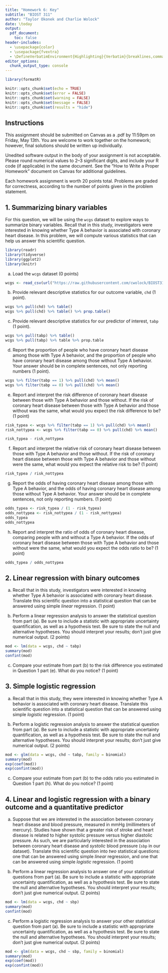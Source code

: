 ```yaml
---
title: "Homework 6: Key"
subtitle: "BIOST 311"
author: "Taylor Okonek and Charlie Wolock"
date: \today
output: 
  pdf_document:
    toc: false
header-includes:
  - \usepackage{color}
  - \usepackage{fvextra}
  - \DefineVerbatimEnvironment{Highlighting}{Verbatim}{breaklines,commandchars=\\\{\}}
editor_options: 
  chunk_output_type: console
---
```


```r
library(formatR)

knitr::opts_chunk$set(echo = TRUE)
knitr::opts_chunk$set(error = FALSE)
knitr::opts_chunk$set(warning = FALSE)
knitr::opts_chunk$set(message = FALSE)
knitr::opts_chunk$set(results = "hide")
```


## Instructions

This assignment should be submitted on Canvas as a .pdf by 11:59pm on Friday, May 13th. You are welcome to work together on the homework; however, final solutions should be written up individually. 

Unedited software output in the body of your assignment is not acceptable. Please round numerical values to 2--3 significant digits, and include your R code (if applicable) in the same document. See the "How to Write a Proper Homework" document on Canvas for additional guidelines.  

Each homework assignment is worth 20 points total. Problems are graded for correctness, according to the number of points given in the problem statement. 

## 1. Summarizing binary variables

For this question, we will be using the `wcgs` dataset to explore ways to summarize binary variables. Recall that in this study, investigators were interested in knowing whether Type A behavior is associated with coronary heart disease. In this problem, we will compute various statistics that can help us answer this scientific question.


```r
library(readr)
library(tidyverse)
library(ggplot2)
library(knitr)
```

a. Load the `wcgs` dataset (0 points)

```r
wcgs <- read_csv(url("https://raw.githubusercontent.com/cwolock/BIOST311/main/Datasets/wcgs.csv"))
```

b. Provide relevant descriptive statistics for our outcome variable, `chd` (1 point).

```r
wcgs %>% pull(chd) %>% table()
wcgs %>% pull(chd) %>% table() %>% prop.table()
```

\textcolor{blue}{There are 257 (8.1\%) people in the study who have coronary heart disease, and 2897 (91.9\%) people who do not have coronary heart disease.}

c. Provide relevant descriptive statistics for our predictor of interest, `tabp` (1 point).

```r
wcgs %>% pull(tabp) %>% table()
wcgs %>% pull(tabp) %>% table %>% prop.table
```

\textcolor{blue}{There are 1589 (50.4\%) people in the study who have Type A behavior, and 1565 (49.6\%) people who do not have Type A behavior.}

d. Report the proportion of people who have coronary heart disease among those with Type A behavior, and the proportion of people who have coronary heart disease among those without Type A behavior. Your answer should be in complete sentences, not only reporting numbers (1 point). 

```r
wcgs %>% filter(tabp == 1) %>% pull(chd) %>% mean()
wcgs %>% filter(tabp == 0) %>% pull(chd) %>% mean()
```

\textcolor{blue}{11.2\% of people who have Type A behavior have coronary heart disease, and 5.0\% of people who do not have Type A behavior have coronary heart disease.}

e. Report and interpret the risk difference of coronary heart disease between those with Type A behavior and those without. If the risk of coronary heart disease between those with Type A behavior and those without was the same, what would you expect the risk difference to be? (1 point)

```r
risk_typea <- wcgs %>% filter(tabp == 1) %>% pull(chd) %>% mean()
risk_nottypea <- wcgs %>% filter(tabp == 0) %>% pull(chd) %>% mean()

risk_typea - risk_nottypea
```

\textcolor{blue}{We estimate that the difference in probability of having coronary heart disease between those with Type A behavior and those who do not have Type A behavior is 6.2\%. If the risk of coronary heart disease between those with Type A behavior and those without were the same, we would expect the risk difference to be 0.}

f. Report and interpret the relative risk of coronary heart disease between those with Type A behavior and those without. If the risk of coronary heart disease between those with Type A behavior and those without were the same, what would you expect the relative risk to be? (1 point)

```r
risk_typea / risk_nottypea
```

\textcolor{blue}{We estimate that the risk of coronary heart disease among those with Type A behavior is 2.22 times as large as the risk of coronary heart disease among those without Type A behavior. If the risk of coronary heart disease between those with Type A behavior and those without was the same, we would expect the relative risk to be 1.}

g. Report the odds of having coronary heart disease among those with Type A behavior, and the odds of having coronary heart disease among those without Type A behavior. Your answer should be in complete sentences, not only reporting numbers. (1 point)

```r
odds_typea <- risk_typea / (1 - risk_typea)
odds_nottypea <- risk_nottypea / (1 - risk_nottypea)
odds_typea
odds_nottypea
```

\textcolor{blue}{We estimate that the odds of coronary heart disease among those with Type A behavior are 0.126, and the odds of coronary heart disease among those without Type A behavior are 0.053.}

h. Report and interpret the ratio of odds of coronary heart disease, comparing people with and without a Type A behavior. If the odds of coronary heart disease between those with Type A behavior and those without were the same, what would you expect the odds ratio to be? (1 point)

```r
odds_typea / odds_nottypea
```

\textcolor{blue}{We estimate that the odds of coronary heart disease among those with Type A behavior are 2.4 as large as the odds of coronary heart disease among those without Type A behavior. If the odds of coronary heart disease between those with Type A behavior and those without were the same, we would expect the odds ratio to be 1.}

## 2. Linear regression with binary outcomes

a. Recall that in this study, investigators were interested in knowing whether Type A behavior is associated with coronary heart disease. Translate this scientific question into a statistical question that can be answered using simple *linear* regression. (1 point)

\textcolor{blue}{Is there a difference in probability of coronary heart disease between those with and without Type A behavior?}

b. Perform a linear regression analysis to answer the statistical question from part (a). Be sure to include a statistic with appropriate uncertainty quantification, as well as a hypothesis test. Be sure to state the null and alternative hypotheses. You should interpret your results; don’t just give numerical output. (2 points)

```r
mod <- lm(data = wcgs, chd ~ tabp)
summary(mod)
confint(mod)
```

\textcolor{blue}{The estimated difference in probability of coronary heart disease between those with and without Type A behavior is 6.2\% (95\% CI 4.3\% - 8.1\%), with those with Type A behavior having higher probability of CHD on average. This estimated difference in probability would not be unusual if the true difference were between 4.3\% and 8.1\%. These data provide strong evidence of a difference in probability of coronary heart disease between those with and without Type A behavior (p < 0.001) based on a test of the null hypothesis that the regression slope is 0, versus an alternative that the regression slope is not equal to 0.}

c. Compare your estimate from part (b) to the risk difference you estimated in Question 1 part (e). What do you notice? (1 point)

\textcolor{blue}{The estimate of the risk difference from the linear regression model and from calculating the risk difference by hand in Question 1 part (e) are identical.}

## 3. Simple logistic regression

a. Recall that in this study, they were interested in knowing whether Type A behavior is associated with coronary heart disease. Translate this scientific question into a statistical question that can be answered using simple *logistic* regression. (1 point)

\textcolor{blue}{Is the ratio of odds of coronary heart disease between those with and without Type A behavior different from 1?}

b. Perform a logistic regression analysis to answer the statistical question from part (a). Be sure to include a statistic with appropriate uncertainty quantification, as well as a hypothesis test. Be sure to state the null and alternative hypotheses. You should interpret your results; don’t just give numerical output. (2 points)

```r
mod <- glm(data = wcgs, chd ~ tabp, family = binomial)
summary(mod)
exp(coef(mod))
exp(confint(mod))
```

\textcolor{blue}{We estimate that the odds of coronary heart disease among those with Type A behavior are 2.37 times as large as the odds of coronary heart disease among those without Type A behavior (95\% CI 1.81 - 3.14). This estimated ratio of odds would not be unusual if the true odds ratio were between 1.81 and 3.14. These data provide strong evidence of a ratio of odds of coronary heart disease between those with and without Type A behavior different than 1 (p < 0.001) based on a test of the null hypothesis that the regression slope is 0, versus an alternative that the regression slope is not equal to 0.}

c. Compare your estimate from part (b) to the odds ratio you estimated in Question 1 part (h). What do you notice? (1 point)

\textcolor{blue}{The estimate of the odds ratio from the logistic regression model and from calculating the odds ratio by hand in Question 1 part (h) are identical.}

## 4. Linear and logistic regression with a binary outcome and a quantitative predictor

a. Suppose that we are interested in the association between coronary heart disease and blood pressure, measured in mmHg (millimeters of mercury). Studies have shown that a greater risk of stroke and heart disease is related to higher systolic pressure versus higher diastolic pressure. As such, we are particularly interested in the association between coronary heart disease and *systolic* blood pressure (`sbp` in our dataset). Translate this scientific question into *two* statistical questions: one that can be answered using simple *linear* regression, and one that can be answered using simple *logistic* regression. (1 point)

\textcolor{blue}{1. Is there a difference in probability of coronary heart disease, comparing two groups that differ by one mmHg in systolic blood pressure?}

\textcolor{blue}{2. Is the ratio of odds of coronary heart disease different from 1, comparing two groups that differ by one mmHg in systolic blood pressure?}

b. Perform a linear regression analysis to answer one of your statistical questions from part (a). Be sure to include a statistic with appropriate uncertainty quantification, as well as a hypothesis test. Be sure to state the null and alternative hypotheses. You should interpret your results; don’t just give numerical output. (2 points)

```r
mod <- lm(data = wcgs, chd ~ sbp)
summary(mod)
confint(mod)
```

\textcolor{blue}{The estimated difference in probability of coronary heart disease comparing two groups that differ by one mmHg in systolic blood pressure is 0.24\% (95\% CI 0.18\% - 0.30\%), with those with higher systolic blood pressure having higher probability of CHD on average. This estimated difference in probability would not be unusual if the true difference were between 0.18\% and 0.30\%. These data provide strong evidence of a difference in probability of coronary heart disease between groups differing by one mmHg in systolic blood pressure (p < 0.001) based on a test of the null hypothesis that the regression slope is 0, versus an alternative that the regression slope
is not equal to 0.}

c. Perform a logistic regression analysis to answer your other statistical question from part (a). Be sure to include a statistic with appropriate uncertainty quantification, as well as a hypothesis test. Be sure to state the null and alternative hypotheses. You should interpret your results; don’t just give numerical output. (2 points)

```r
mod <- glm(data = wcgs, chd ~ sbp, family = binomial)
summary(mod)
exp(coef(mod))
exp(confint(mod))
```

\textcolor{blue}{We estimate that the odds of coronary heart disease are 1.03 times as large for those with one mmHg higher systolic blood pressure (95\% CI 1.02 - 1.03). This estimated ratio of odds would not be unusual if the true odds ratio were between 1.02 and 1.03. These data provide strong evidence of a ratio of odds of coronary heart disease comparing two groups that differ by one mmHg in systolic blood pressure that is different than 1 (p < 0.001) based on a test of the null hypothesis that the regression slope is 0, versus an alternative that the regression slope is not equal to 0.}
